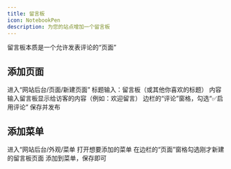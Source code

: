 ```yaml
---
title: 留言板
icon: NotebookPen
description: 为您的站点增加一个留言板
---
```


<Callout title="提示">
留言板本质是一个允许发表评论的“页面”
</Callout>

## 添加页面

<Steps>
<Step>
进入“网站后台/页面/新建页面”
</Step>
<Step>
标题输入：留言板（或其他你喜欢的标题）
</Step>
<Step>
内容输入留言板显示给访客的内容（例如：欢迎留言）
</Step>
<Step>
边栏的“评论”窗格，勾选“✅启用评论”
</Step>
<Step>
保存并发布
</Step>
</Steps>

## 添加菜单

<Steps>
<Step>
进入“网站后台/外观/菜单
</Step>
<Step>
打开想要添加的菜单
</Step>
<Step>
在边栏的“页面”窗格勾选刚才新建的留言板页面
</Step>
<Step>
添加到菜单，保存即可
</Step>
</Steps>
